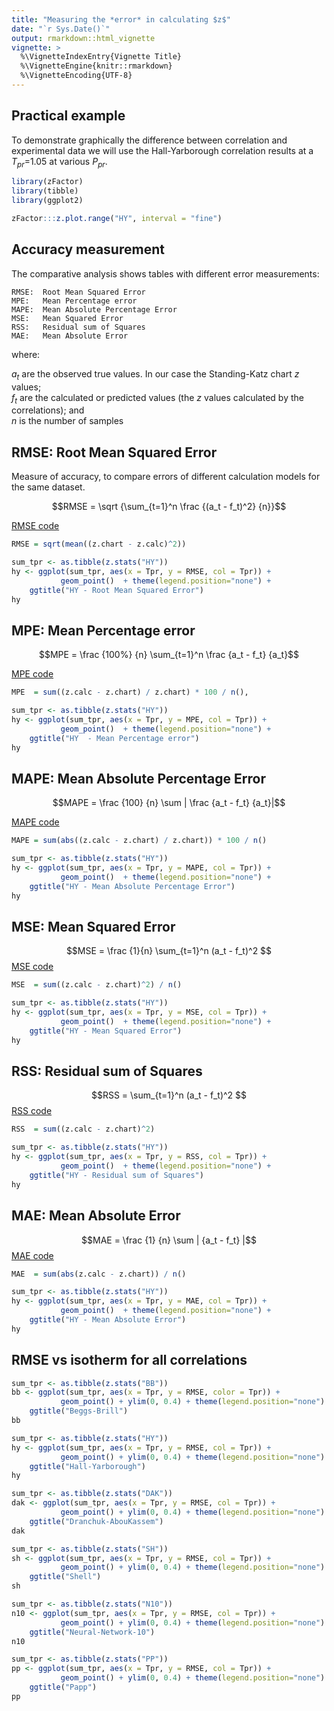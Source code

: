 ```yaml
---
title: "Measuring the *error* in calculating $z$"
date: "`r Sys.Date()`"
output: rmarkdown::html_vignette
vignette: >
  %\VignetteIndexEntry{Vignette Title}
  %\VignetteEngine{knitr::rmarkdown}
  %\VignetteEncoding{UTF-8}
---
```


## Practical example
To demonstrate graphically the difference between correlation and experimental data we will use the Hall-Yarborough correlation results at a $T_{pr}$=1.05 at various $P_{pr}$.

```r
library(zFactor)
library(tibble)
library(ggplot2)

zFactor:::z.plot.range("HY", interval = "fine")
```


## Accuracy measurement
The comparative analysis shows tables with different error measurements:

    RMSE:  Root Mean Squared Error
    MPE:   Mean Percentage error
    MAPE:  Mean Absolute Percentage Error
    MSE:   Mean Squared Error
    RSS:   Residual sum of Squares
    MAE:   Mean Absolute Error


where:

$a_t$ are the observed true values. In our case the Standing-Katz chart $z$ values;    
$f_t$ are the calculated or predicted values (the $z$ values calculated by the correlations); and    
$n$ is the number of samples


## RMSE: Root Mean Squared Error
Measure of accuracy, to compare errors of different calculation models for the same dataset.

$$RMSE =  \sqrt {\sum_{t=1}^n \frac {(a_t - f_t)^2} {n}}$$

<u>RMSE code</u>
```r
RMSE = sqrt(mean((z.chart - z.calc)^2))
```


```r
sum_tpr <- as.tibble(z.stats("HY"))
hy <- ggplot(sum_tpr, aes(x = Tpr, y = RMSE, col = Tpr)) +
           geom_point()  + theme(legend.position="none") + 
    ggtitle("HY - Root Mean Squared Error")
hy
```


## MPE: Mean Percentage error


$$MPE = \frac {100%} {n} \sum_{t=1}^n \frac {a_t - f_t} {a_t}$$

<u>MPE code</u>
```r
MPE  = sum((z.calc - z.chart) / z.chart) * 100 / n(),
```

```r
sum_tpr <- as.tibble(z.stats("HY"))
hy <- ggplot(sum_tpr, aes(x = Tpr, y = MPE, col = Tpr)) +
           geom_point()  + theme(legend.position="none") + 
    ggtitle("HY  - Mean Percentage error")
hy
```


## MAPE: Mean Absolute Percentage Error

$$MAPE = \frac {100} {n} \sum | \frac {a_t - f_t} {a_t}|$$

<u>MAPE code</u>
```r
MAPE = sum(abs((z.calc - z.chart) / z.chart)) * 100 / n()
```


```r
sum_tpr <- as.tibble(z.stats("HY"))
hy <- ggplot(sum_tpr, aes(x = Tpr, y = MAPE, col = Tpr)) +
           geom_point()  + theme(legend.position="none") + 
    ggtitle("HY - Mean Absolute Percentage Error")
hy
```


## MSE: Mean Squared Error
$$MSE = \frac {1}{n}  \sum_{t=1}^n (a_t - f_t)^2 $$
<u>MSE code</u>
```r
MSE  = sum((z.calc - z.chart)^2) / n()
```


```r
sum_tpr <- as.tibble(z.stats("HY"))
hy <- ggplot(sum_tpr, aes(x = Tpr, y = MSE, col = Tpr)) +
           geom_point()  + theme(legend.position="none") + 
    ggtitle("HY - Mean Squared Error")
hy
```


## RSS: Residual sum of Squares
$$RSS =  \sum_{t=1}^n (a_t - f_t)^2 $$
<u>RSS code</u>
```r
RSS  = sum((z.calc - z.chart)^2)
```

```r
sum_tpr <- as.tibble(z.stats("HY"))
hy <- ggplot(sum_tpr, aes(x = Tpr, y = RSS, col = Tpr)) +
           geom_point()  + theme(legend.position="none") + 
    ggtitle("HY - Residual sum of Squares")
hy
```


## MAE: Mean Absolute Error

$$MAE = \frac {1} {n} \sum | {a_t - f_t} |$$
<u>MAE code</u>
```r
MAE  = sum(abs(z.calc - z.chart)) / n()
```

```r
sum_tpr <- as.tibble(z.stats("HY"))
hy <- ggplot(sum_tpr, aes(x = Tpr, y = MAE, col = Tpr)) +
           geom_point()  + theme(legend.position="none") + 
    ggtitle("HY - Mean Absolute Error")
hy
```

## RMSE vs isotherm for all correlations

```r
sum_tpr <- as.tibble(z.stats("BB"))
bb <- ggplot(sum_tpr, aes(x = Tpr, y = RMSE, color = Tpr)) +
           geom_point() + ylim(0, 0.4) + theme(legend.position="none") +
    ggtitle("Beggs-Brill")
bb
```

```r
sum_tpr <- as.tibble(z.stats("HY"))
hy <- ggplot(sum_tpr, aes(x = Tpr, y = RMSE, col = Tpr)) +
           geom_point() + ylim(0, 0.4) + theme(legend.position="none") + 
    ggtitle("Hall-Yarborough")
hy
```

```r
sum_tpr <- as.tibble(z.stats("DAK"))
dak <- ggplot(sum_tpr, aes(x = Tpr, y = RMSE, col = Tpr)) +
           geom_point() + ylim(0, 0.4) + theme(legend.position="none") +
    ggtitle("Dranchuk-AbouKassem")
dak
```

```r
sum_tpr <- as.tibble(z.stats("SH"))
sh <- ggplot(sum_tpr, aes(x = Tpr, y = RMSE, col = Tpr)) +
           geom_point() + ylim(0, 0.4) + theme(legend.position="none") +
    ggtitle("Shell")
sh
```

```r
sum_tpr <- as.tibble(z.stats("N10"))
n10 <- ggplot(sum_tpr, aes(x = Tpr, y = RMSE, col = Tpr)) +
           geom_point() + ylim(0, 0.4) + theme(legend.position="none") +
    ggtitle("Neural-Network-10")
n10
```

```r
sum_tpr <- as.tibble(z.stats("PP"))
pp <- ggplot(sum_tpr, aes(x = Tpr, y = RMSE, col = Tpr)) +
           geom_point() + ylim(0, 0.4) + theme(legend.position="none") +
    ggtitle("Papp")
pp

```





